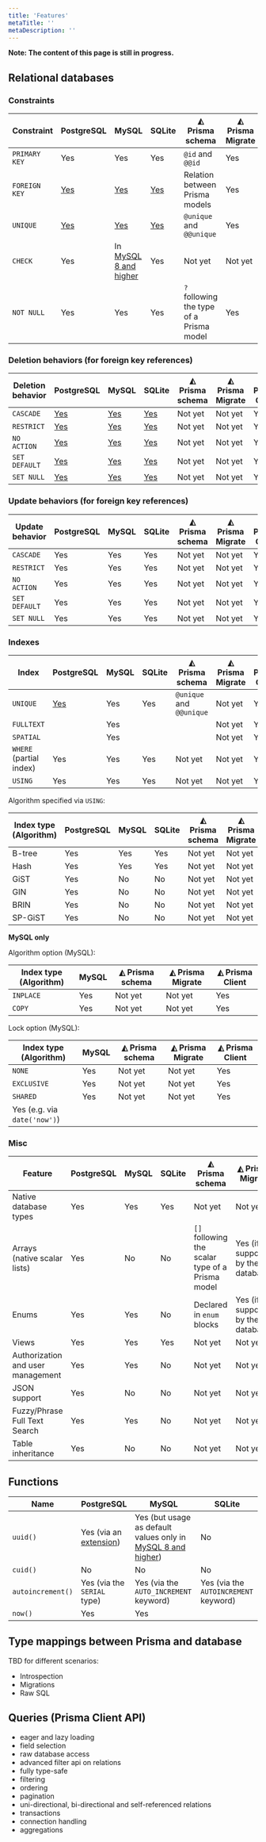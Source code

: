 ```yaml
---
title: 'Features'
metaTitle: ''
metaDescription: ''
---
```


**Note: The content of this page is still in progress.**

## Relational databases

### Constraints

| Constraint    | PostgreSQL                                                                      | MySQL                                                                                           | SQLite                                                                      | ◭ Prisma schema                          | ◭ Prisma Migrate | ◭ Prisma Client |
| ------------- | ------------------------------------------------------------------------------- | ----------------------------------------------------------------------------------------------- | --------------------------------------------------------------------------- | ---------------------------------------- | ---------------- | --------------- |
| `PRIMARY KEY` | Yes                                                                             | Yes                                                                                             | Yes                                                                         | `@id` and `@@id`                         | Yes              | Yes             |
| `FOREIGN KEY` | [Yes](./guides/database-workflows/foreign-keys/postgresql.md)                   | [Yes](./guides/database-workflows/foreign-keys/mysql.md)                                        | [Yes](./guides/database-workflows/foreign-keys/sqlite.md)                   | Relation between Prisma models           | Yes              | Yes             |
| `UNIQUE`      | [Yes](./guides/database-workflows/unique-constraints-and-indexes/postgresql.md) | [Yes](./guides/database-workflows/unique-constraints-and-indexes/mysql.md)                      | [Yes](./guides/database-workflows/unique-constraints-and-indexes/sqlite.md) | `@unique` and `@@unique`                 | Yes              | Yes             |
| `CHECK`       | Yes                                                                             | In [MySQL 8 and higher](https://mysqlserverteam.com/mysql-8-0-16-introducing-check-constraint/) | Yes                                                                         | Not yet                                  | Not yet          | Yes             |
| `NOT NULL`    | Yes                                                                             | Yes                                                                                             | Yes                                                                         | `?` following the type of a Prisma model | Yes              | Yes             |

### Deletion behaviors (for foreign key references)

| Deletion behavior | PostgreSQL                                                         | MySQL                                                         | SQLite                                                         | ◭ Prisma schema | ◭ Prisma Migrate | ◭ Prisma Client |
| ----------------- | ------------------------------------------------------------------ | ------------------------------------------------------------- | -------------------------------------------------------------- | --------------- | ---------------- | --------------- |
| `CASCADE`         | [Yes](./guides/database-workflows/cascading-deletes/postgresql.md) | [Yes](./guides/database-workflows/cascading-deletes/mysql.md) | [Yes](./guides/database-workflows/cascading-deletes/sqlite.md) | Not yet         | Not yet          | Yes             |
| `RESTRICT`        | [Yes](./guides/database-workflows/cascading-deletes/postgresql.md) | [Yes](./guides/database-workflows/cascading-deletes/mysql.md) | [Yes](./guides/database-workflows/cascading-deletes/sqlite.md) | Not yet         | Not yet          | Yes             |
| `NO ACTION`       | [Yes](./guides/database-workflows/cascading-deletes/postgresql.md) | [Yes](./guides/database-workflows/cascading-deletes/mysql.md) | [Yes](./guides/database-workflows/cascading-deletes/sqlite.md) | Not yet         | Not yet          | Yes             |
| `SET DEFAULT`     | [Yes](./guides/database-workflows/cascading-deletes/postgresql.md) | [Yes](./guides/database-workflows/cascading-deletes/mysql.md) | [Yes](./guides/database-workflows/cascading-deletes/sqlite.md) | Not yet         | Not yet          | Yes             |
| `SET NULL`        | [Yes](./guides/database-workflows/cascading-deletes/postgresql.md) | [Yes](./guides/database-workflows/cascading-deletes/mysql.md) | [Yes](./guides/database-workflows/cascading-deletes/sqlite.md) | Not yet         | Not yet          | Yes             |

### Update behaviors (for foreign key references)

| Update behavior | PostgreSQL | MySQL | SQLite | ◭ Prisma schema | ◭ Prisma Migrate | ◭ Prisma Client |
| --------------- | ---------- | ----- | ------ | --------------- | ---------------- | --------------- |
| `CASCADE`       | Yes        | Yes   | Yes    | Not yet         | Not yet          | Yes             |
| `RESTRICT`      | Yes        | Yes   | Yes    | Not yet         | Not yet          | Yes             |
| `NO ACTION`     | Yes        | Yes   | Yes    | Not yet         | Not yet          | Yes             |
| `SET DEFAULT`   | Yes        | Yes   | Yes    | Not yet         | Not yet          | Yes             |
| `SET NULL`      | Yes        | Yes   | Yes    | Not yet         | Not yet          | Yes             |

### Indexes

| Index                   | PostgreSQL                                                                      | MySQL | SQLite | ◭ Prisma schema          | ◭ Prisma Migrate | ◭ Prisma Client |
| ----------------------- | ------------------------------------------------------------------------------- | ----- | ------ | ------------------------ | ---------------- | --------------- |
| `UNIQUE`                | [Yes](./guides/database-workflows/unique-constraints-and-indexes/postgresql.md) | Yes   | Yes    | `@unique` and `@@unique` | Not yet          | Yes             |
| `FULLTEXT`              |                                                                                 | Yes   |        |                          | Not yet          | Yes             |
| `SPATIAL`               |                                                                                 | Yes   |        |                          | Not yet          | Yes             |
| `WHERE` (partial index) | Yes                                                                             | Yes   | Yes    | Not yet                  | Not yet          | Yes             |
| `USING`                 | Yes                                                                             | Yes   | Yes    | Not yet                  | Not yet          | Yes             |

Algorithm specified via `USING`:

| Index type (Algorithm) | PostgreSQL | MySQL | SQLite | ◭ Prisma schema | ◭ Prisma Migrate | ◭ Prisma Client |
| ---------------------- | ---------- | ----- | ------ | --------------- | ---------------- | --------------- |
| B-tree                 | Yes        | Yes   | Yes    | Not yet         | Not yet          | Yes             |
| Hash                   | Yes        | Yes   | Yes    | Not yet         | Not yet          | Yes             |
| GiST                   | Yes        | No    | No     | Not yet         | Not yet          | Yes             |
| GIN                    | Yes        | No    | No     | Not yet         | Not yet          | Yes             |
| BRIN                   | Yes        | No    | No     | Not yet         | Not yet          | Yes             |
| SP-GiST                | Yes        | No    | No     | Not yet         | Not yet          | Yes             |

**MySQL only**

Algorithm option (MySQL):

| Index type (Algorithm) | MySQL | ◭ Prisma schema | ◭ Prisma Migrate | ◭ Prisma Client |
| ---------------------- | ----- | --------------- | ---------------- | --------------- |
| `INPLACE`              | Yes   | Not yet         | Not yet          | Yes             |
| `COPY`                 | Yes   | Not yet         | Not yet          | Yes             |

Lock option (MySQL):

| Index type (Algorithm)       | MySQL | ◭ Prisma schema | ◭ Prisma Migrate | ◭ Prisma Client |
| ---------------------------- | ----- | --------------- | ---------------- | --------------- |
| `NONE`                       | Yes   | Not yet         | Not yet          | Yes             |
| `EXCLUSIVE`                  | Yes   | Not yet         | Not yet          | Yes             |
| `SHARED`                     | Yes   | Not yet         | Not yet          | Yes             |
| Yes (e.g. via `date('now')`) |

### Misc

| Feature                           | PostgreSQL | MySQL | SQLite | ◭ Prisma schema                                  | ◭ Prisma Migrate                   | ◭ Prisma Client |
| --------------------------------- | ---------- | ----- | ------ | ------------------------------------------------ | ---------------------------------- | --------------- |
| Native database types             | Yes        | Yes   | Yes    | Not yet                                          | Not yet                            | Yes             |
| Arrays (native scalar lists)      | Yes        | No    | No     | `[]` following the scalar type of a Prisma model | Yes (if supported by the database) | Yes             |
| Enums                             | Yes        | Yes   | No     | Declared in `enum` blocks                        | Yes (if supported by the database) | Yes             |
| Views                             | Yes        | Yes   | Yes    | Not yet                                          | Not yet                            | No              |
| Authorization and user management | Yes        | Yes   | No     | Not yet                                          | Not yet                            | Not yet         |
| JSON support                      | Yes        | No    | No     | Not yet                                          | Not yet                            | Not yet         |
| Fuzzy/Phrase Full Text Search     | Yes        | Yes   | No     | Not yet                                          | Not yet                            | Not yet         |
| Table inheritance | Yes | No | No | Not yet | Not yet | Yes |

## Functions

| Name              | PostgreSQL                                                  | MySQL                                                                                                                           | SQLite                                |
| ----------------- | ----------------------------------------------------------- | ------------------------------------------------------------------------------------------------------------------------------- | ------------------------------------- |
| `uuid()`          | Yes (via an [extension](http://www.ossp.org/pkg/lib/uuid/)) | Yes (but usage as default values only in [MySQL 8 and higher](https://dev.mysql.com/doc/refman/8.0/en/data-type-defaults.html)) | No                                    |
| `cuid()`          | No                                                          | No                                                                                                                              | No                                    |
| `autoincrement()` | Yes (via the `SERIAL` type)                                 | Yes (via the `AUTO_INCREMENT` keyword)                                                                                          | Yes (via the `AUTOINCREMENT` keyword) |
| `now()`           | Yes                                                         | Yes                                                                                                                             |

## Type mappings between Prisma and database

TBD for different scenarios:

- Introspection
- Migrations
- Raw SQL

## Queries (Prisma Client API)

- eager and lazy loading
- field selection
- raw database access
- advanced filter api on relations
- fully type-safe
- filtering
- ordering
- pagination
- uni-directional, bi-directional and self-referenced relations
- transactions
- connection handling
- aggregations
